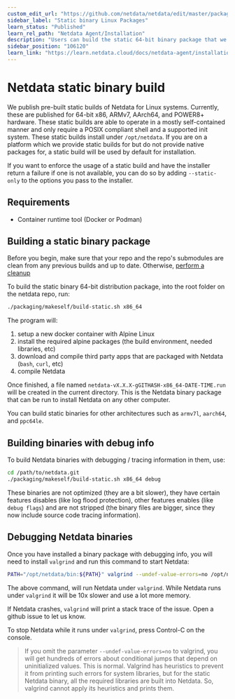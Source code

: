 ```yaml
---
custom_edit_url: "https://github.com/netdata/netdata/edit/master/packaging/makeself/README.md"
sidebar_label: "Static binary Linux Packages"
learn_status: "Published"
learn_rel_path: "Netdata Agent/Installation"
description: "Users can build the static 64-bit binary package that we ship with every release of the open-source Netdata Agent for debugging or specialize purposes."
sidebar_position: "106120"
learn_link: "https://learn.netdata.cloud/docs/netdata-agent/installation/static-binary-linux-packages"
---
```



# Netdata static binary build

We publish pre-built static builds of Netdata for Linux systems. Currently, these are published for 64-bit x86, ARMv7,
AArch64, and POWER8+ hardware. These static builds are able to operate in a mostly self-contained manner and only
require a POSIX compliant shell and a supported init system. These static builds install under `/opt/netdata`. If
you are on a platform which we provide static builds for but do not provide native packages for, a static build
will be used by default for installation.

If you want to enforce the usage of a static build and have the installer return a failure if one is not available,
you can do so by adding `--static-only` to the options you pass to the installer.

## Requirements

- Container runtime tool (Docker or Podman)

## Building a static binary package

Before you begin, make sure that your repo and the repo's submodules are clean from any previous builds and up to date.
Otherwise, [perform a cleanup](/docs/netdata-agent/installation/from-a-git-checkout#perform-a-cleanup-in-your-netdata-repo)


To build the static binary 64-bit distribution package, into the root folder on the netdata repo, run:

```bash
./packaging/makeself/build-static.sh x86_64
```

The program will:

1.  setup a new docker container with Alpine Linux
2.  install the required alpine packages (the build environment, needed libraries, etc)
3.  download and compile third party apps that are packaged with Netdata (`bash`, `curl`, etc)
4.  compile Netdata

Once finished, a file named `netdata-vX.X.X-gGITHASH-x86_64-DATE-TIME.run` will be created in the current directory. This is the Netdata binary package that can be run to install Netdata on any other computer.

You can build static binaries for other architectures such as `armv7l`, `aarch64`, and `ppc64le`.

## Building binaries with debug info

To build Netdata binaries with debugging / tracing information in them, use:

```bash
cd /path/to/netdata.git
./packaging/makeself/build-static.sh x86_64 debug
```

These binaries are not optimized (they are a bit slower), they have certain features disables (like log flood protection), other features enables (like `debug flags`) and are not stripped (the binary files are bigger, since they now include source code tracing information).

## Debugging Netdata binaries

Once you have installed a binary package with debugging info, you will need to install `valgrind` and run this command to start Netdata:

```bash
PATH="/opt/netdata/bin:${PATH}" valgrind --undef-value-errors=no /opt/netdata/bin/srv/netdata -D
```

The above command, will run Netdata under `valgrind`. While Netdata runs under `valgrind` it will be 10x slower and use a lot more memory.

If Netdata crashes, `valgrind` will print a stack trace of the issue. Open a github issue to let us know.

To stop Netdata while it runs under `valgrind`, press Control-C on the console.

> If you omit the parameter `--undef-value-errors=no` to valgrind, you will get hundreds of errors about conditional jumps that depend on uninitialized values. This is normal. Valgrind has heuristics to prevent it from printing such errors for system libraries, but for the static Netdata binary, all the required libraries are built into Netdata. So, valgrind cannot apply its heuristics and prints them.
> 
